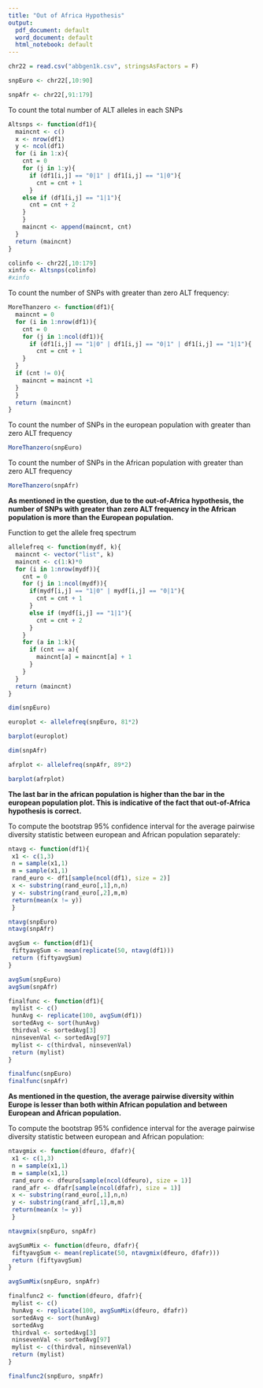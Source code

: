 ```yaml
---
title: "Out of Africa Hypothesis"
output:
  pdf_document: default
  word_document: default
  html_notebook: default
---
```


```r
chr22 = read.csv("abbgen1k.csv", stringsAsFactors = F)
```

```r
snpEuro <- chr22[,10:90]
```

```r
snpAfr <- chr22[,91:179]
```
To count the total number of ALT alleles in each SNPs
```r
Altsnps <- function(df1){
  maincnt <- c()
  x <- nrow(df1)
  y <- ncol(df1)
  for (i in 1:x){
    cnt = 0
    for (j in 1:y){
      if (df1[i,j] == "0|1" | df1[i,j] == "1|0"){
        cnt = cnt + 1
      }
    else if (df1[i,j] == "1|1"){
      cnt = cnt + 2
    }  
    }
    maincnt <- append(maincnt, cnt)
  }
  return (maincnt)
}
```

```r
colinfo <- chr22[,10:179]
xinfo <- Altsnps(colinfo)
#xinfo
```

To count the number of SNPs with greater than zero ALT frequency:
```r
MoreThanzero <- function(df1){
  maincnt = 0
  for (i in 1:nrow(df1)){
    cnt = 0
    for (j in 1:ncol(df1)){
      if (df1[i,j] == "1|0" | df1[i,j] == "0|1" | df1[i,j] == "1|1"){
        cnt = cnt + 1
    }
  }
  if (cnt != 0){
    maincnt = maincnt +1
  }
  }
  return (maincnt)
}
```

To count the number of SNPs in the european population with greater than zero ALT frequency
```r
MoreThanzero(snpEuro)
```

To count the number of SNPs in the African population with greater than zero ALT frequency
```r
MoreThanzero(snpAfr)
```

**As mentioned in the question, due to the out-of-Africa hypothesis, the number of SNPs with greater than zero ALT frequency in the African population is more than the European population.**


Function to get the allele freq spectrum
```r
allelefreq <- function(mydf, k){
  maincnt <- vector("list", k)
  maincnt <- c(1:k)*0
  for (i in 1:nrow(mydf)){
    cnt = 0
    for (j in 1:ncol(mydf)){
      if(mydf[i,j] == "1|0" | mydf[i,j] == "0|1"){
        cnt = cnt + 1
      }
      else if (mydf[i,j] == "1|1"){
        cnt = cnt + 2
      }
    }
    for (a in 1:k){
      if (cnt == a){
        maincnt[a] = maincnt[a] + 1
      }
    }
  }
  return (maincnt)
}
```

```r
dim(snpEuro)
```

```r
europlot <- allelefreq(snpEuro, 81*2)
```

```r
barplot(europlot)
```

```r
dim(snpAfr)
```

```r
afrplot <- allelefreq(snpAfr, 89*2)
```

```r
barplot(afrplot)
```

**The last bar in the african population is higher than the bar in the european population plot. This is indicative of the fact that out-of-Africa hypothesis is correct.**


To compute the bootstrap 95% confidence interval for the average pairwise diversity statistic between european and African population separately:
```r
ntavg <- function(df1){
 x1 <- c(1,3)
 n = sample(x1,1)
 m = sample(x1,1)
 rand_euro <- df1[sample(ncol(df1), size = 2)]
 x <- substring(rand_euro[,1],n,n)
 y <- substring(rand_euro[,2],m,m)
 return(mean(x != y))
 }
```

```r
ntavg(snpEuro)
ntavg(snpAfr)
```

```r
avgSum <- function(df1){
 fiftyavgSum <- mean(replicate(50, ntavg(df1)))
 return (fiftyavgSum)
}
```

```r
avgSum(snpEuro)
avgSum(snpAfr)
```

```r
finalfunc <- function(df1){
 mylist <- c() 
 hunAvg <- replicate(100, avgSum(df1))
 sortedAvg <- sort(hunAvg)
 thirdval <- sortedAvg[3]
 ninsevenVal <- sortedAvg[97]
 mylist <- c(thirdval, ninsevenVal)
 return (mylist)
}
```

```r
finalfunc(snpEuro)
finalfunc(snpAfr)
```

**As mentioned in the question, the average pairwise diversity within Europe is lesser than both within African population and between European and African population.**


To compute the bootstrap 95% confidence interval for the average pairwise diversity statistic between european and African population:
```r
ntavgmix <- function(dfeuro, dfafr){
 x1 <- c(1,3)
 n = sample(x1,1)
 m = sample(x1,1)
 rand_euro <- dfeuro[sample(ncol(dfeuro), size = 1)]
 rand_afr <- dfafr[sample(ncol(dfafr), size = 1)]
 x <- substring(rand_euro[,1],n,n)
 y <- substring(rand_afr[,1],m,m)
 return(mean(x != y))
 }
```

```r
ntavgmix(snpEuro, snpAfr)
```

```r
avgSumMix <- function(dfeuro, dfafr){
 fiftyavgSum <- mean(replicate(50, ntavgmix(dfeuro, dfafr)))
 return (fiftyavgSum)
}
```

```r
avgSumMix(snpEuro, snpAfr)
```

```r
finalfunc2 <- function(dfeuro, dfafr){
 mylist <- c() 
 hunAvg <- replicate(100, avgSumMix(dfeuro, dfafr))
 sortedAvg <- sort(hunAvg)
 sortedAvg
 thirdval <- sortedAvg[3]
 ninsevenVal <- sortedAvg[97]
 mylist <- c(thirdval, ninsevenVal)
 return (mylist)
}
```

```r
finalfunc2(snpEuro, snpAfr)
```

